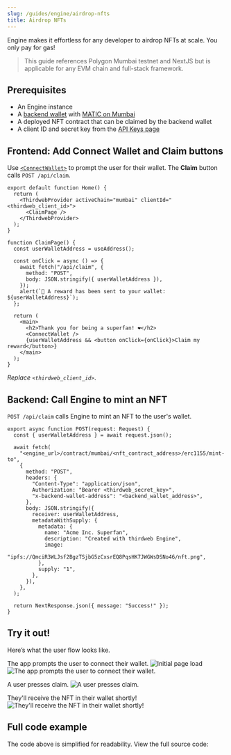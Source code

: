 ```yaml
---
slug: /guides/engine/airdrop-nfts
title: Airdrop NFTs
---
```



Engine makes it effortless for any developer to airdrop NFTs at scale. You only pay for gas!

> This guide references Polygon Mumbai testnet and NextJS but is applicable for any EVM chain and full-stack framework.

## Prerequisites

- An Engine instance
- A [backend wallet](/engine/backend-wallets) with [MATIC on Mumbai](https://mumbaifaucet.com/)
- A deployed NFT contract that can be claimed by the backend wallet
- A client ID and secret key from the [API Keys page](https://thirdweb.com/dashboard/settings/api-keys)

## Frontend: Add Connect Wallet and Claim buttons

Use [`<ConnectWallet>`](https://portal.thirdweb.com/react/react.connectwallet) to prompt the user for their wallet. The **Claim** button calls `POST /api/claim`.

```tsx
export default function Home() {
  return (
    <ThirdwebProvider activeChain="mumbai" clientId="<thirdweb_client_id>">
      <ClaimPage />
    </ThirdwebProvider>
  );
}

function ClaimPage() {
  const userWalletAddress = useAddress();

  const onClick = async () => {
    await fetch("/api/claim", {
      method: "POST",
      body: JSON.stringify({ userWalletAddress }),
    });
    alert(`🎉 A reward has been sent to your wallet: ${userWalletAddress}`);
  };

  return (
    <main>
      <h2>Thank you for being a superfan! ❤️</h2>
      <ConnectWallet />
      {userWalletAddress && <button onClick={onClick}>Claim my reward</button>}
    </main>
  );
}
```

_Replace `<thirdweb_client_id>`_.

## Backend: Call Engine to mint an NFT

`POST /api/claim` calls Engine to mint an NFT to the user's wallet.

```tsx
export async function POST(request: Request) {
  const { userWalletAddress } = await request.json();

  await fetch(
    "<engine_url>/contract/mumbai/<nft_contract_address>/erc1155/mint-to",
    {
      method: "POST",
      headers: {
        "Content-Type": "application/json",
        Authorization: "Bearer <thirdweb_secret_key>",
        "x-backend-wallet-address": "<backend_wallet_address>",
      },
      body: JSON.stringify({
        receiver: userWalletAddress,
        metadataWithSupply: {
          metadata: {
            name: "Acme Inc. Superfan",
            description: "Created with thirdweb Engine",
            image:
              "ipfs://QmciR3WLJsf2BgzTSjbG5zCxsrEQ8PqsHK7JWGWsDSNo46/nft.png",
          },
          supply: "1",
        },
      }),
    },
  );

  return NextResponse.json({ message: "Success!" });
}
```

## Try it out!

Here’s what the user flow looks like.

The app prompts the user to connect their wallet.
![Initial page load](../assets/airdrop-nfts-1.png)
![The app prompts the user to connect their wallet.](../assets/airdrop-nfts-2.png)

A user presses claim.
![A user presses claim.](../assets/airdrop-nfts-3.png)

They'll receive the NFT in their wallet shortly!
![They'll receive the NFT in their wallet shortly!](../assets/airdrop-nfts-4.png)

## Full code example

The code above is simplified for readability. View the full source code:

<div className="col col--12" style={{ padding: 8 }}>
  <QuickstartCard
    name="Airdrop NFTs template"
    link="https://github.com/thirdweb-example/engine-minting-api"
    image="/assets/github-icon.webp"
  />
</div>
